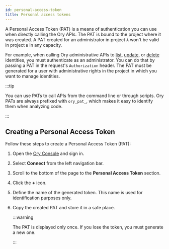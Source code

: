 ```yaml
---
id: personal-access-token
title: Personal access tokens
---
```


A Personal Access Token (PAT) is a means of authentication you can use when directly calling the Ory APIs. The PAT is bound to the
project where it was created. A PAT created for an administrator in project `A` won't be valid in project `B` in any
capacity.

For example, when calling Ory administrative APIs to [list](../cli/ory-list-identities.md), [update](../cli/ory-get-identity.md),
or [delete](../cli/ory-delete-identity.md) identities, you must authenticate as an administrator. You can do that by passing a PAT
in the request's `Authorization` header. The PAT must be generated for a user with administrative rights in the project in which 
you want to manage identities.

:::tip

You can use PATs to call APIs from the command line or through scripts. Ory PATs are always prefixed with `ory_pat_`, which makes
it easy to identify them when analyzing code.

:::

## Creating a Personal Access Token

Follow these steps to create a Personal Access Token (PAT):

1. Open the [Ory Console](https://console.ory.sh/) and sign in.
2. Select **Connect** from the left navigation bar.
3. Scroll to the bottom of the page to the **Personal Access Token** section.
4. Click the **+** icon.
5. Define the name of the generated token. This name is used for identification purposes only.
6. Copy the created PAT and store it in a safe place.

   :::warning

   The PAT is displayed only once. If you lose the token, you must generate a new one.

   :::

